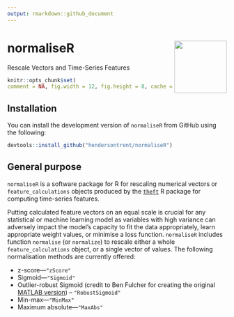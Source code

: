 ```yaml
---
output: rmarkdown::github_document
---
```


# normaliseR <img src="man/figures/logo.png" align="right" width="120" />

Rescale Vectors and Time-Series Features

```r
knitr::opts_chunk$set(
comment = NA, fig.width = 12, fig.height = 8, cache = FALSE)
```

## Installation

You can install the development version of `normaliseR` from GitHub using the following:

```r
devtools::install_github("hendersontrent/normaliseR")
```

## General purpose

`normaliseR` is a software package for R for rescaling numerical vectors or `feature_calculations` objects produced by the [`theft`](https://github.com/hendersontrent/theft) R package for computing time-series features.

Putting calculated feature vectors on an equal scale is crucial for any statistical or machine learning model as variables with high variance can adversely impact the model's capacity to fit the data appropriately, learn appropriate weight values, or minimise a loss function. `normaliseR` includes function `normalise` (or `normalize`) to rescale either a whole `feature_calculations` object, or a single vector of values. The following normalisation methods are currently offered:

* z-score---`"zScore"`
* Sigmoid---`"Sigmoid"`
* Outlier-robust Sigmoid (credit to Ben Fulcher for creating the original [MATLAB version](https://github.com/benfulcher/hctsa)) -- `"RobustSigmoid"`
* Min-max---`"MinMax"`
* Maximum absolute---`"MaxAbs"`
